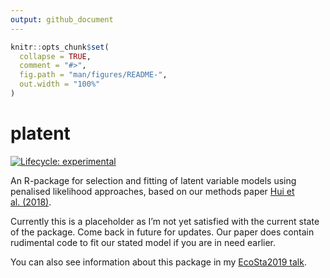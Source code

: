 ```yaml
---
output: github_document
---
```


<!-- README.md is generated from README.Rmd. Please edit that file -->

```r
knitr::opts_chunk$set(
  collapse = TRUE,
  comment = "#>",
  fig.path = "man/figures/README-",
  out.width = "100%"
)
```
# platent

<!-- badges: start -->
[![Lifecycle: experimental](https://img.shields.io/badge/lifecycle-experimental-orange.svg)](https://www.tidyverse.org/lifecycle/#experimental)
<!-- badges: end -->

An R-package for selection and fitting of latent variable models using penalised likelihood approaches, based on our methods paper [Hui et al. (2018)](https://www.ncbi.nlm.nih.gov/pubmed/29750847). 

Currently this is a placeholder as I'm not yet satisfied with the current state of the package. Come back in future for updates. Our paper does contain rudimental code to fit our stated model if you are in need earlier. 

You can also see information about this package in my [EcoSta2019 talk](http://bit.ly/ecosta2019).

<!-- ## Installation -->

<!-- You can install the development version of `platent` with  -->

<!-- ```{r, eval=F} -->
<!-- devtools::install_github("emitanaka/platent") -->
<!-- ``` -->







